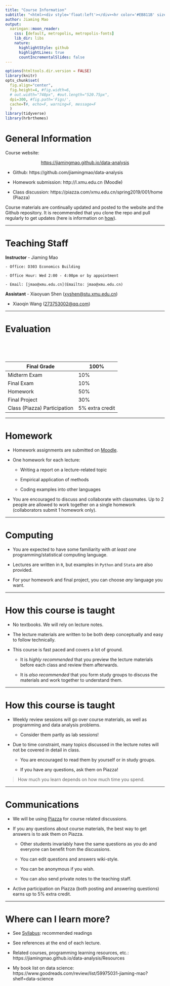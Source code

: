 ```yaml
---
title: "Course Information"
subtitle: "<html><div style='float:left'></div><hr color='#EB811B' size=1px width=796px></html>"
author: Jiaming Mao 
output:
  xaringan::moon_reader:
    css: [default, metropolis, metropolis-fonts] 
    lib_dir: libs
    nature:
      highlightStyle: github
      highlightLines: true
      countIncrementalSlides: false
---
```


```r
options(htmltools.dir.version = FALSE)
library(knitr)
opts_chunk$set(
  fig.align="center",  
  fig.height=4, #fig.width=6,
  # out.width="748px", #out.length="520.75px",
  dpi=300, #fig.path='Figs/',
  cache=T#, echo=F, warning=F, message=F
  )
library(tidyverse)
library(hrbrthemes)
```

# General Information

Course website: 

<div style="text-align:center"><a href="https://jiamingmao.github.io/data-analysis">https://jiamingmao.github.io/data-analysis</a></div>

- Github: https://github.com/jiamingmao/data-analysis

- Homework submission: http://l.xmu.edu.cn (Moodle)

- Class discussion: https://piazza.com/xmu.edu.cn/spring2019/001/home (Piazza)

Course materials are continually updated and posted to the website and the Github repository. It is recommended that you clone the repo and pull regularly to get updates (here is information on  [how](https://jiamingmao.github.io/principles-of-economics/Software)).

---

# Teaching Staff

**Instructor**
- Jiaming Mao

    - Office: D303 Economics Building
    
    - Office Hour: Wed 2:00 - 4:00pm or by appointment
    
    - Email: [jmao@xmu.edu.cn](Emailto: jmao@xmu.edu.cn)
    
**Assistant**
- Xiaoyuan Shen ([xyshen@stu.xmu.edu.cn](Emailto: xyshen@stu.xmu.edu.cn))

- Xiaoqin Wang ([273753002@qq.com](Emailto: 273753002@qq.com))

---

# Evaluation

<br>
<br>
<br>

Final Grade | 100%
-------- | -------
Midterm Exam | 10%
Final Exam | 10%
Homework | 50%
Final Project | 30%
Class (Piazza) Participation | 5% extra credit

---

# Homework

- Homework assignments are submitted on [Moodle](http://l.xmu.edu.cn).

- One homework for each lecture:

    - Writing a report on a lecture-related topic
    
    - Empirical application of methods
    
    - Coding examples into other languages
    
- You are encouraged to discuss and collaborate with classmates. Up to 2 people are allowed to work together on a single homework (collaborators submit 1 homework only).

---

# Computing

- You are expected to have some familiarity with *at least one* programming/statistical computing language. 

- Lectures are written in `R`, but examples in `Python` and `Stata` are also provided. 

- For your homework and final project, you can choose *any* language you want.

---

# How this course is taught

- No textbooks. We will rely on lecture notes.

- The lecture materials are written to be both deep conceptually and easy to follow technically.

- This course is fast paced and covers a lot of ground. 

    - It is *highly recommended* that you preview the lecture materials before each class and review them afterwards.
    
    - It is *also recommended* that you form study groups to discuss the materials and work together to understand them.

---

# How this course is taught

- Weekly review sessions will go over course materials, as well as programming and data analysis problems.

    - Consider them partly as lab sessions!
    
- Due to time constraint, many topics discussed in the lecture notes will not be covered in detail in class.

    - You are encouraged to read them by yourself or in study groups.
    
    - If you have any questions, ask them on Piazza!
    
    
> How much you learn depends on how much time you spend.

---

# Communications

- We will be using [Piazza]( https://piazza.com/xmu.edu.cn/spring2019/001/home) for course related discussions.

- If you any questions about course materials, the best way to get answers is to ask them on Piazza.

    - Other students invariably have the same questions as you do and everyone can benefit from the discussions.
    
    - You can edit questions and answers wiki-style.
    
    - You can be anonymous if you wish.
    
    - You can also send private notes to the teaching staff.
    
- Active participation on Piazza (both posting and answering questions) earns up to 5% extra credit. 

---

# Where can I learn more?

- See [Syllabus](https://jiamingmao.github.io/data-analysis/assets/syllabus.pdf): recommended readings  

- See references at the end of each lecture.

- Related courses, programming learning resources, etc.: https://jiamingmao.github.io/data-analysis/Resources

- My book list on data science: https://www.goodreads.com/review/list/59975031-jiaming-mao?shelf=data-science
